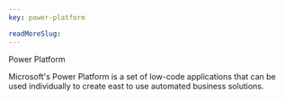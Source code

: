 ```yaml
---
key: power-platform

readMoreSlug:
---
```


Power Platform

Microsoft's Power Platform is a set of low-code applications that can be used individually to create east to use automated business solutions.